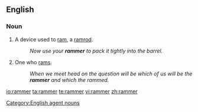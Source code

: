 ==English==

===Noun===
{{en-noun}}

#A device used to [[ram]], a [[ramrod]].
#:''Now use your '''rammer''' to pack it tightly into the barrel.''
#One who [[ram]]s.
#:''When we meet head on the question will be which of us will be the '''rammer''' and which the rammed.''

[[Category:English agent nouns]]

[[io:rammer]]
[[ta:rammer]]
[[te:rammer]]
[[vi:rammer]]
[[zh:rammer]]